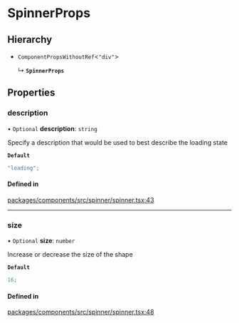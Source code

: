 # SpinnerProps

## Hierarchy

- `ComponentPropsWithoutRef`\<`"div"`\>

  ↳ **`SpinnerProps`**

## Properties

### description

• `Optional` **description**: `string`

Specify a description that would be used to best describe the loading state

**`Default`**

```ts
"loading";
```

#### Defined in

[packages/components/src/spinner/spinner.tsx:43](https://github.com/vtex/shoreline/blob/7e966c5a4/packages/components/src/spinner/spinner.tsx#L43)

---

### size

• `Optional` **size**: `number`

Increase or decrease the size of the shape

**`Default`**

```ts
16;
```

#### Defined in

[packages/components/src/spinner/spinner.tsx:48](https://github.com/vtex/shoreline/blob/7e966c5a4/packages/components/src/spinner/spinner.tsx#L48)
